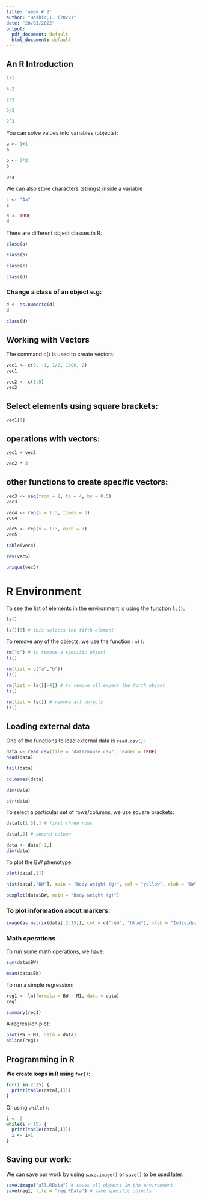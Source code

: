 ```yaml
---
title: 'week # 2'
author: "Bashir,I. (2022)"
date: "20/03/2022"
output:
  pdf_document: default
  html_document: default
---
```


## An R Introduction 

```r
1+1
```

```r
4-2
```

```r
2*3
```

```r
6/2
```

```r
2^3
```

You can solve values into variables (objects):

```r
a <- 1+1
a
```

```r
b <- 3*2
b
```

```r
b/a
```

We can also store characters (strings) inside a variable

```r
c <- "Aa"
c
```

```r
d <- TRUE
d
```

There are different object classes in R:

```r
class(a)
```

```r
class(b)
```

```r
class(c)
```

```r
class(d)
```

### Change a class of an object e.g:

```r
d <- as.numeric(d)
d
```

```r
class(d)
```

## Working with Vectors

The command c() is used to create vectors:

```r
vec1 <- c(0, -1, 1/2, 1000, 2)
vec1
```

```r
vec2 <- c(1:5)
vec2
```

## Select elements using square brackets:

```r
vec1[1]
```

## operations with vectors:

```r
vec1 + vec2
```

```r
vec2 * 3
```

## other functions to create specific vectors:

```r
vec3 <- seq(from = 2, to = 4, by = 0.5)
vec3
```

```r
vec4 <- rep(x = 1:3, times = 3)
vec4
```

```r
vec5 <- rep(x = 1:3, each = 3)
vec5
```

```r
table(vec4)
```

```r
rev(vec5)
```

```r
unique(vec5)
```

# R Environment

To see the list of elements in the environment is using the function `ls()`:

```r
ls()
```

```r
ls()[5] # this selects the fifth element
```

To remove any of the objects, we use the function `rm()`:

```r
rm("c") # to remove a specific object
ls()
```

```r
rm(list = c("a","b")) 
ls()
```

```r
rm(list = ls()[-4]) # to remove all expect the forth object
ls()
```

```r
rm(list = ls()) # remove all objects
ls()
```

## **Loading external data**

One of the functions to load external data is `read.csv()`:

```r
data <- read.csv(file = "data/mouse.csv", header = TRUE)
head(data)
```

```r
tail(data)
```

```r
colnames(data)
```

```r
dim(data)
```

```r
str(data)
```

To select a particular set of rows/columns, we use square brackets:

```r
data[c(1:3),] # first three rows
```

```r
data[,2] # second column
```

```r
data <- data[-1,]
dim(data)
```

To plot the BW phenotype:

```r
plot(data[,1])
```

```r
hist(data[,"BW"], main = "Body weight (g)", col = "yellow", xlab = "BW")
```

```r
boxplot(data$BW, main = "Body weight (g)")
```

### To plot information about markers:

```r
image(as.matrix(data[,2:15]), col = c("red", "blue"), xlab = "Individuals", ylab = "Markers", main = "Mouse data")
```

### **Math operations**

To run some math operations, we have:

```r
sum(data$BW)
```

```r
mean(data$BW)
```

To run a simple regression:

```r
reg1 <- lm(formula = BW ~ M1, data = data)
reg1
```

```r
summary(reg1)
```

A regression plot:

```r
plot(BW ~ M1, data = data)
abline(reg1)
```

## **Programming in R**

**We create loops in R using `for()`:**

```r
for(i in 2:15) {
  print(table(data[,i]))
}
```

Or using `while()`:

```r
i <- 2
while(i < 15) {
  print(table(data[,i]))
  i <- i+1
}
```

## **Saving our work:**

We can save our work by using `save.image()` or `save()` to be used later:

```r
save.image("all.RData") # saves all objects in the environment
save(reg1, file = "reg.RData") # save specific objects
```
